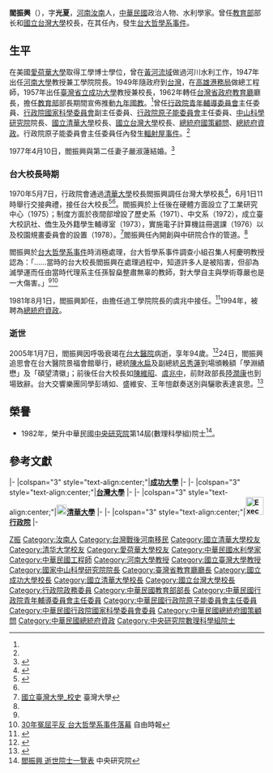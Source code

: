 {{Refimprove|time=2012-10-17T04:53:34+00:00 }}

{{Infobox_officeholder
| name = 閻振興
| image =File:閻振興 1962-12-28.jpg
| caption = 攝於[[民國紀年|民國]]51年（1962年）
| profession = 政治人物、水利學家
| period =
| party =
| Sex =男 
| Native place =[[河南省_(中華民國)|河南]][[汝南縣|汝南]]
| place of birth ={{ROC-1912|河南省}}[[汝南縣|汝南縣]]
| date of birth = 1912年7月10日
| date of death = {{death date and age|2005|1|7|1912|7|10}}<br>{{TWN}}[[臺北市|臺北市]]
| nationality = {{ROC}}
| educate =
*[[國立清華大學|國立清華大學]]土木學系畢業 
*美國[[愛荷華大學|愛荷華大學]]工學碩士
*美國愛荷華大學工學博士
| past =
*[[滇緬公路|滇緬公路]]工務局正工程司 
*[[黃河堵口復堤工程局|黃河堵口復堤工程局]]工務處處長<br><span style="color: blue;">(1946年)</span>
*[[河南大學|河南大學]]工學院院長
*[[高雄港務局|高雄港務局]]總工程司　
*[[國立臺灣大學|國立臺灣大學]]工學院院長
*[[臺灣省政府教育廳|臺灣省政府教育廳]]廳長
*[[臺灣省立成功大學|臺灣省立成功大學]]校長
*[[國立清華大學|國立清華大學]]校長
*[[國立臺灣大學|國立臺灣大學]]校長(1970年6月1日-1981年8月1日)<ref name="中央校長">{{cite news |title=新任臺大校長 閻振興明接事 錢思亮定四日就新職 |work=中央日報 |pages=1 |date=1970-05-31 |language=zh-tw |location=臺北}}</ref>
*[[中山科學研究院|中山科學研究院]]院長<br><span style="color: blue;">(1969年7月21日-1975年2月)<ref>{{cite news |title=中山科學院長 閻振興昨到職 |work=中央日報 |date=1969-07-22 |pages=3 |location=臺北 |language=zh-tw}}</ref></span>
*[[國家安全會議|國家安全會議]]科學發展指導委員會副主任委員<br><span style="color: blue;">(-1991年6月30日)</span>
*行政院政務委員<br><span style="color: blue;">(1965年1月13日-1969年6月25日)</span>
*教育部部長<br><span style="color: blue;">(1965年1月13日-1969年6月25日)</span>
*[[行政院青年輔導委員會|行政院青年輔導委員會]]主任委員<br><span style="color: blue;">(1966年1月28日-1970年6月23日)</span>
*[[行政院原子能委員會|行政院原子能委員會]]主任委員<br><span style="color: blue;">(-1990年6月2日)</span>
*行政院原子能委員會委員
*[[行政院國家科學委員會|行政院國家科學委員會]]副主任委員<br><span style="color: blue;">(1967年8月-1970年8月)</span>
*行政院國家科學委員會委員<br><span style="color: blue;">(1990年6月1日-)</span>
*[[總統府國策顧問|總統府國策顧問]]<br><span style="color: blue;">(1990年6月1日-1994年2月1日)</span>
*[[總統府資政|總統府資政]]<br><span style="color: blue;">(1994年2月1日-2000年5月19日)</span>
*[[中央研究院|中央研究院]]評議員<br><span style="color: blue;">(1996年4月30日)</span>
*{{Infobox_People_Sinica
|组别=數理科學組
|届数=第14屆
|当选年=1982年
}}
}}  
'''閻振興'''（{{bd|1912年|7月10日|2005年|1月7日|catIdx=Yan閻}}），字'''光夏'''，[[河南|河南]][[汝南|汝南]]人，[[中華民國|中華民國]]政治人物、水利學家。曾任[[中華民國教育部|教育部]]部长和[[國立台灣大學|國立台灣大學]]校長，在其任內，發生[[台大哲學系事件|台大哲學系事件]]。

==生平==
在美國[[愛荷華大學|愛荷華大學]]取得工學博士學位，曾在[[黃河流域|黃河流域]]做過河川水利工作，1947年出任[[河南大學|河南大學]]教授兼工學院院長。1949年隨政府到[[台灣|台灣]]，在[[高雄港務局|高雄港務局]]做總工程師，1957年出任[[臺灣省立成功大學|臺灣省立成功大學]]教授兼校長，1962年轉任[[台灣省政府教育廳|台灣省政府教育廳]]廳長，擔任[[中華民國教育部|教育部]]部長期間宣佈推動[[九年國教|九年國教]]。<ref name="聯合逝世" />曾任[[行政院青年輔導委員會|行政院青年輔導委員會]]主任委員、[[行政院國家科學委員會|行政院國家科學委員會]]副主任委員、[[行政院原子能委員會|行政院原子能委員會]]主任委員、[[中山科學研究院|中山科學研究院]]院長、[[國立清華大學|國立清華大學]]校長、[[國立台灣大學|國立台灣大學]]校長、[[總統府國策顧問|總統府國策顧問]]、[[總統府資政|總統府資政]]。行政院原子能委員會主任委員任內發生[[輻射屋事件|輻射屋事件]]。<ref name="聯合逝世"/>

1977年4月10日，閻振興與第二任妻子嚴淑蓮結婚。<ref>{{cite news |title=閻振興今續弦 新娘是嚴淑蓮 |work=聯合報 |pages=03}}</ref>

===台大校長時期===
1970年5月7日，行政院會通過[[清華大學|清華大學]]校長閻振興調任台灣大學校長<ref>{{cite news |title=行政院會昨通過閻振興調長台大 |work=聯合報 |pages=02 |date=1970-05-08}}</ref>，6月1日11時舉行交接典禮，接任台大校長<ref>{{cite news |title=台大校長 明天交接 |date=1970-05-31 |work=聯合報 |pages=02}}</ref><ref name="中央校長" />。閻振興於上任後在硬體方面設立了工業研究中心（1975）；制度方面於夜間部增設了歷史系（1971）、中文系（1972），成立臺大校訊社、僑生及外籍學生輔導室（1973），實施電子計算機註冊選課（1976）以及校園規畫委員會的設置（1978）。<ref>[http://www.ntu.edu.tw/oldchinese/about/history.htm 國立臺灣大學_校史] {{Wayback|url=http://www.ntu.edu.tw/oldchinese/about/history.htm |date=20180713141508 }}臺灣大學</ref>閻振興任內開創與中研院合作的管道。<ref name="聯合逝世" />

閻振興於[[台大哲學系事件|台大哲學系事件]]時消極處理，台大哲學系事件調查小組召集人柯慶明教授認為：「……當時的台大校長閻振興在處理過程中，知道許多人是被陷害，但卻為滅學運而任由當時代理系主任孫智燊整肅無辜的教師，對大學自主與學術尊嚴也是一大傷害。」<ref name="聯合逝世" /><ref>[http://www.libertytimes.com.tw/2003/new/dec/25/today-life5.htm 30年冤屈平反 台大哲學系事件落幕] {{Wayback|url=http://www.libertytimes.com.tw/2003/new/dec/25/today-life5.htm |date=20050908164030 }}自由時報</ref>

1981年8月1日，閻振興卸任，由擔任過工學院院長的虞兆中接任。<ref>{{cite news |title=虞兆中昨接長台大 指出三項努力方向 工技學院新舊任昨交接 強調提高工業教育水準 |work=聯合報 |date=1981-08-02 |pages=02}}</ref>1994年，被聘為[[總統府資政|總統府資政]]。

=== 逝世 ===

2005年1月7日，閻振興因呼吸衰竭在[[台大醫院|台大醫院]]病逝，享年94歲。<ref name="聯合逝世">{{cite news |title=前教育部長閻振興 病逝 任內宣布實施九年國教 任台大校長時發生哲學系事件 任原能會主委時發生輻射屋事件 |author=施靜茹、李名揚、張錦弘 |date=2005-01-08 |work=聯合報 |pages=C7 |location=臺北 |language=zh-tw}}</ref>24日，閻振興追思會在台大醫院景福會館舉行，總統[[陳水扁|陳水扁]]及副總統[[呂秀蓮|呂秀蓮]]到場頒輓額「學淵績懋」及「碩望清徽」；前後任台大校長如[[陳維昭|陳維昭]]、[[虞兆中|虞兆中]]，前財政部長[[陸潤康|陸潤康]]也到場致辭。台大交響樂團同學彭靖如、盛維安、王年愷獻奏送別與驪歌表達哀思。<ref>{{cite news |title=台灣大學舉行前校長閻振興追思會 |url=http://www.epochtimes.com/b5/5/1/24/n791571.htm |work=中央社 |date=2005-01-24 |accessdate=2012-10-17 |archive-date=2020-05-26 |archive-url=https://web.archive.org/web/20200526091719/https://www.epochtimes.com/b5/5/1/24/n791571.htm |dead-url=no }}</ref>

==榮譽==
* 1982年，榮升中華民國[[中央研究院|中央研究院]]第14屆(數理科學組)院士<ref>[https://academicians.sinica.edu.tw/index.php?func=1-D 閻振興 逝世院士一覽表] {{Wayback|url=https://academicians.sinica.edu.tw/index.php?func=1-D |date=20161102125806 }} 中央研究院</ref>。

== 參考文獻 ==
{{Reflist}}


{{start box}}
{{s-edu}}
|-
|colspan="3" style="text-align:center;"|'''[[國立成功大學|成功大學]]'''
|-
{{s-before|[[秦大鈞|秦大鈞]]}}
{{s-title|[[國立成功大學|成功大學]]校長<br><small>第三任<br>1957年8月1日－1965年1月25日}}
{{s-after|[[羅雲平|羅雲平]]}}
|-
|colspan="3" style="text-align:center;"|'''<!-- 注釋出：[[File:National_Taiwan_University_logo.svg|20px]] -->[[國立臺灣大學|台灣大學]]'''
|-
{{s-before|[[錢思亮|錢思亮]]}}
{{s-title|[[國立台灣大學|台灣大學]]校長<br><small>第六任<br>1970年8月1日－1981年6月1日}}
{{s-after|[[虞兆中|虞兆中]]}}
|-
|colspan="3" style="text-align:center;"|'''[[File:The_Logo_of_National_Tsing_Hua_University.svg|20px]][[國立清華大學|清華大學]]'''
|-
{{s-before|[[陳可忠|陳可忠]]}}
{{s-title|[[國立清華大學|清華大學]]校長<br><small>第三任<br>1969年7月－1970年8月}}
{{s-after|[[徐賢修|徐賢修]]}}
{{s-gov|roc}}
|-
|colspan="3" style="text-align:center;"|'''[[File:Executive_Yuan,ROC_LOGO.svg|35px]][[行政院|行政院]]'''
|-
{{s-before|[[黃季陸|黃季陸]]}}
{{s-title|[[中華民國教育部|教育部部長]]<br><small>第八任<br>1965年1月25日－1969年6月25日}}
{{s-after|[[鍾皎光|鍾皎光]]}}
{{s-none|首任}}
{{s-title|[[行政院青年輔導委員會|行政院青年輔導委員會主任委員]]<br><small>第一任<br>1966年1月28日－1970年7月9日}}
{{s-after|[[李煥|李　煥]]}}
{{s-before|[[黃季陸|黃季陸]]}}
{{s-title|[[行政院原子能委員會|行政院原子能委員會]]主任委員（首次）<br><small>第四任<br>1966年4月20日－1971年12月5日}}
{{s-after|[[錢思亮|錢思亮]]}}
{{s-before|[[錢思亮|錢思亮]]}}
{{s-title|[[行政院原子能委員會|行政院原子能委員會]]主任委員（再次）<br><small>第六任<br>1981年7月10日－1990年6月1日}}
{{s-after|[[許翼雲|許翼雲]]}}
{{end box}}

{{中央研究院第十四届院士}}
{{中華民國教育部部長}}
{{中華民國總統府資政}}
{{中國國民黨中央委員會常務委員}}
{{NTU President}}
{{國立清華大學|nocat}}
{{Authority control}}

{{DEFAULTSORT:Yan閻振興}}
[[Category:閻姓|Z振]]
[[Category:汝南人|Category:汝南人]]
[[Category:台灣戰後河南移民|Category:台灣戰後河南移民]]
[[Category:國立清華大學校友|Category:國立清華大學校友]]
[[Category:清华大学校友|Category:清华大学校友]]
[[Category:愛荷華大學校友|Category:愛荷華大學校友]]
[[Category:中華民國水利學家|Category:中華民國水利學家]]
[[Category:中華民國工程師|Category:中華民國工程師]]
[[Category:河南大學教授|Category:河南大學教授]]
[[Category:國立臺灣大學教授|Category:國立臺灣大學教授]]
[[Category:國家中山科學研究院院長|Category:國家中山科學研究院院長]]
[[Category:臺灣省教育廳廳長|Category:臺灣省教育廳廳長]]
[[Category:國立成功大學校長|Category:國立成功大學校長]]
[[Category:國立清華大學校長|Category:國立清華大學校長]]
[[Category:國立台灣大學校長|Category:國立台灣大學校長]]
[[Category:行政院政務委員|Category:行政院政務委員]]
[[Category:中華民國教育部部長|Category:中華民國教育部部長]]
[[Category:中華民國行政院青年輔導委員會主任委員|Category:中華民國行政院青年輔導委員會主任委員]]
[[Category:中華民國行政院原子能委員會主任委員|Category:中華民國行政院原子能委員會主任委員]]
[[Category:中華民國行政院國家科學委員會委員|Category:中華民國行政院國家科學委員會委員]]
[[Category:中華民國總統府國策顧問|Category:中華民國總統府國策顧問]]
[[Category:中華民國總統府資政|Category:中華民國總統府資政]]
[[Category:中央研究院數理科學組院士|Category:中央研究院數理科學組院士]]